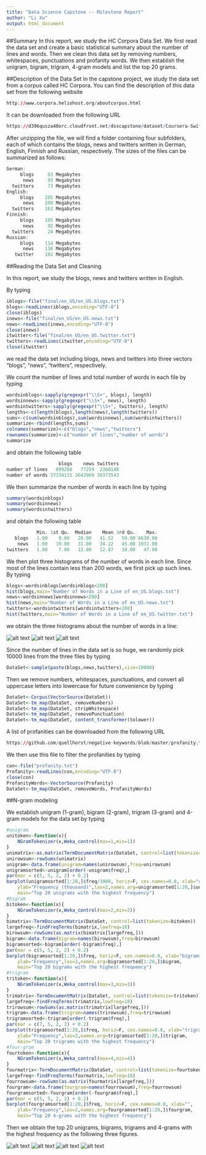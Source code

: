 ```yaml
---
title: "Data Science Capstone -- Milestone Report"
author: "Li Xu"
output: html_document
---
```

  
##Summary
In this report, we study the HC Corpora Data Set. We first read the data set and create a basic statistical summary about the number of lines and words. Then we clean this data set by removing numbers, whitespaces, punctuations and profanity words. We then establish the unigram, bigram, trigram, 4-gram models and list the top 20 grams.

##Description of the Data Set
In the capstone project, we study the data set from a corpus called HC Corpora. You can find the description of this data set from the following website

```R
http://www.corpora.heliohost.org/aboutcorpus.html
```

It can be downloaded from the following URL

```R
https://d396qusza40orc.cloudfront.net/dsscapstone/dataset/Coursera-SwiftKey.zip
```

After unzipping the file, we will find a folder containing four subfolders, each of which contains the blogs, news and twitters written in German, English, Finnish and Russian, respectively. The sizes of the files can be summarized as follows:
  
```R
German:
     blogs     83 Megabytes
      news     93 Megabytes
  twitters     73 Megabytes
English:
     blogs    205 Megabytes
      news    200 Megabytes
  twitters    163 Megabytes
Finnish:
     blogs    105 Megabytes
      news     92 Megabytes
  twitters     24 Megabytes
Russian:
     blogs    114 Megabytes
      news    116 Megabytes
   twitter    102 Megabytes
```


##Reading the Data Set and Cleaning

In this report, we study the blogs, news and twitters written in English.

By typing
```R
iblogs<-file("final/en_US/en_US.blogs.txt")
blogs<-readLines(iblogs,encoding="UTF-8")
close(iblogs)
inews<-file("final/en_US/en_US.news.txt")
news<-readLines(inews,encoding="UTF-8")
close(inews)
itwitter<-file("final/en_US/en_US.twitter.txt")
twitters<-readLines(itwitter,encoding="UTF-8")
close(itwitter)
```
we read the data set including blogs, news and twitters into three vectors "blogs", "news", "twitters", respectively.

We count the number of lines and total number of words in each file by typing
```R
wordsinblogs<-sapply(gregexpr("\\S+", blogs), length)
wordsinnews<-sapply(gregexpr("\\S+", news), length)
wordsintwitters<-sapply(gregexpr("\\S+", twitters), length)
lengths<-c(length(blogs),length(news),length(twitters))
sums<-c(sum(wordsinblogs),sum(wordsinnews),sum(wordsintwitters))
summarize<-rbind(lengths,sums)
colnames(summarize)<-c("blogs","news","twitters")
rownames(summarize)<-c("number of lines","number of words")
summarize
```
and obtain the following table
```R
                   blogs    news twitters
number of lines   899288   77259  2360148
number of words 37334131 2643969 30373543
```

We then summarize the number of words in each line by typing
```R
summary(wordsinblogs)
summary(wordsinnews)
summary(wordsintwitters)
```

and obtain the following table

```R
           Min. 1st Qu.  Median    Mean 3rd Qu.    Max. 
   blogs   1.00    9.00   28.00   41.52   59.00 6630.00 
    news   1.00   19.00   31.00   34.22   45.00 1031.00 
twitters   1.00    7.00   12.00   12.87   18.00   47.00 
```
We then plot three histograms of the number of words in each line. Since most of the lines contain less than 200 words, we first pick up such lines. By typing
```R
blogs<-wordsinblogs[wordsinblogs<200]
hist(blogs,main="Number of Words in a Line of en_US.blogs.txt")
news<-wordsinnews[wordsinnews<200]
hist(news,main="Number of Words in a Line of en_US.news.txt")
twitters<-wordsintwitters[wordsintwitters<200]
hist(twitters,main="Number of Words in a Line of en_US.twitter.txt")
```
we obtain the three histograms about the number of words in a line:

![alt text](blogfreq.png)
![alt text](newsfreq.png)
![alt text](twitterfreq.png)

Since the number of lines in the data set is so huge, we randomly pick 10000 lines from the three files by typing
```R
DataSet<-sample(paste(blogs,news,twitters),size=10000)
```
Then we remove numbers, whitespaces, punctuations, and convert all uppercase letters into lowercase for future convenience by typing
```R
DataSet<-Corpus(VectorSource(DataSet))
DataSet<-tm_map(DataSet, removeNumbers)
DataSet<-tm_map(DataSet, stripWhitespace)
DataSet<-tm_map(DataSet, removePunctuation)
DataSet<-tm_map(DataSet, content_transformer(tolower))
```
A list of profanities can be downloaded from the following URL
```R
https://github.com/quellhorst/negative-keywords/blob/master/profanity.txt
```
We then use this file to filter the profanities by typing
```R
con<-file("profanity.txt")
Profanity<-readLines(con,encoding="UTF-8")
close(con)
ProfanityWords<-VectorSource(Profanity)
DataSet<-tm_map(DataSet, removeWords, ProfanityWords)
```

##N-gram modeling

We establish unigram (1-gram), bigram (2-gram), trigram (3-gram) and 4-gram models for the data set by typing
```R
#unigram
unitoken<-function(x){
    NGramTokenizer(x,Weka_control(max=1,min=1))
}
unimatrix<-as.matrix(TermDocumentMatrix(DataSet, control=list(tokenize=unitoken)))
unirowsum<-rowSums(unimatrix)
unigram<-data.frame(unigram=names(unirowsum),freq=unirowsum)
unigramsorted<-unigram[order(-unigram$freq),]
par(mar = c(5, 5, 2, 2) + 0.2)
barplot(unigramsorted[1:20,]$freq/1000, horiz=F, cex.names=0.8, xlab="unigrams",
    ylab="Frequency (thousand)",las=2,names.arg=unigramsorted[1:20,]$unigram, 
    main="Top 20 unigrams with the highest frequency")
#bigram
bitoken<-function(x){
    NGramTokenizer(x,Weka_control(max=2,min=2))
}
bimatrix<-TermDocumentMatrix(DataSet, control=list(tokenize=bitoken))
largefreq<-findFreqTerms(bimatrix,lowfreq=10)
birowsum<-rowSums(as.matrix(bimatrix[largefreq,]))
bigram<-data.frame(bigram=names(birowsum),freq=birowsum)
bigramsorted<-bigram[order(-bigram$freq),]
par(mar = c(5, 5, 2, 2) + 0.2)
barplot(bigramsorted[1:20,]$freq, horiz=F, cex.names=0.8, xlab="bigrams",
    ylab="Frequency",las=2,names.arg=bigramsorted[1:20,]$bigram, 
    main="Top 20 bigrams with the highest frequency")
#trigram
tritoken<-function(x){
    NGramTokenizer(x,Weka_control(max=3,min=3))
}
trimatrix<-TermDocumentMatrix(DataSet, control=list(tokenize=tritoken))
largefreq<-findFreqTerms(trimatrix,lowfreq=10)
trirowsum<-rowSums(as.matrix(trimatrix[largefreq,]))
trigram<-data.frame(trigram=names(trirowsum),freq=trirowsum)
trigramsorted<-trigram[order(-trigram$freq),]
par(mar = c(7, 5, 2, 2) + 0.2)
barplot(trigramsorted[1:20,]$freq, horiz=F, cex.names=0.8, xlab="trigrams",
    ylab="Frequency",las=2,names.arg=trigramsorted[1:20,]$trigram, 
    main="Top 20 trigrams with the highest frequency")
#four-gram
fourtoken<-function(x){
    NGramTokenizer(x,Weka_control(max=4,min=4))
}
fourmatrix<-TermDocumentMatrix(DataSet, control=list(tokenize=fourtoken))
largefreq<-findFreqTerms(fourmatrix,lowfreq=10)
fourrowsum<-rowSums(as.matrix(fourmatrix[largefreq,]))
fourgram<-data.frame(fourgram=names(fourrowsum),freq=fourrowsum)
fourgramsorted<-fourgram[order(-fourgram$freq),]
par(mar = c(5, 5, 2, 2) + 0.2)
barplot(fourgramsorted[1:20,]$freq, horiz=F, cex.names=0.8, xlab="",
    ylab="Frequency",las=2,names.arg=fourgramsorted[1:20,]$fourgram, 
    main="Top 20 4-grams with the highest frequency")
```
Then we obtain the top 20 unigrams, bigrams, trigrams and 4-grams with the highest frequency as the following three figures.

![alt text](unigramfreq.png)
![alt text](bigramfreq.png)
![alt text](trigramfreq.png)
![alt text](fourgramfreq.png)


